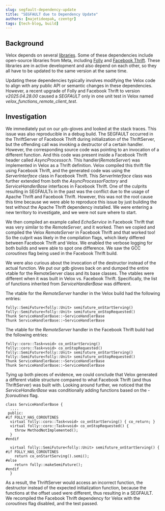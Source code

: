 ```yaml
---
slug: segfault-dependency-update
title: "SEGFAULT due to Dependency Update"
authors: [majetideepak, czentgr]
tags: [tech-blog, build]
---
```


## Background
Velox depends on several [libraries](https://github.com/facebookincubator/velox/blob/main/CMake/resolve_dependency_modules/README.md).
Some of these dependencies include open-source libraries from Meta, including [Folly](https://github.com/facebook/folly) and
[Facebook Thrift](https://github.com/facebook/fbthrift). These libraries are in active development and also depend on each other, so they all have to be updated to the same version at the same time.

Updating these dependencies typically involves modifying the Velox code to align with any public API or semantic changes in these dependencies.
However, a recent upgrade of Folly and Facebook Thrift to version *v2025.04.28.00* caused a *SEGFAULT* only in one unit test in Velox
named *velox_functions_remote_client_test*.

## Investigation
We immediately put on our `gdb`-gloves and looked at the stack traces. This issue was also reproducible in a debug build.
The SEGFAULT occurred in the ThriftServer of Facebook Thrift during initialization of the ThriftServer, but the offending call was invoking a destructor of a certain handler.
However, the corresponding source code was pointing to an invocation of a different function. And this code was present inside a Facebook Thrift
header called *AsyncProcessor.h*.
This handler(*RemoteServer*) was implemented in Velox as a Thrift definition. Velox compiled this thrift file using Facebook Thrift, and the generated code
was using the *ServerInterface* class in Facebook Thrift. This *ServerInterface* class was further extended from both the *AsyncProcessorFactory* and
*ServiceHandlerBase* interfaces in Facebook Thrift.
One of the culprits resulting in SEGFAULTs in the past was the conflict due to the usage of Apache Thrift and Facebook Thrift.
However, this was not the root cause this time because we were able to reproduce this issue by just building the test without the Apache Thrift dependency installed.
We were entering a new territory to investigate, and we were not sure where to start.

We then compiled an example called *EchoService* in Facebook Thrift that was very similar to the *RemoteServer*, and it worked. Then we copied and compiled the Velox *RemoteServer*
in Facebook Thrift and that worked too! So the culprit was likely in the compilation flags, which likely differed between Facebook Thrift and Velox.
We enabled the verbose logging for both builds and were able to spot one difference. We saw the GCC *coroutines* flag being used in the Facebook Thrift build.

We were also curious about the invocation of the destructor instead of the actual function. We put our gdb gloves back on and dumped the entire
vtable for the RemoteServer class and its base classes. The vtables were different when it was built in Velox vs. Facebook Thrift.
Specifically, the list of functions inherited from *ServiceHandlerBase* was different.

The vtable for the *RemoteServer* handler in the Velox build had the following entries:

```
folly::SemiFuture<folly::Unit> semifuture_onStartServing()
folly::SemiFuture<folly::Unit> semifuture_onStopRequested()
Thunk ServiceHandlerBase::~ServiceHandlerBase
Thunk ServiceHandlerBase::~ServiceHandlerBase
```

The vtable for the *RemoteServer* handler in the Facebook Thrift build had the following entries:

```
folly::coro::Task<void> co_onStartServing()
folly::coro::Task<void> co_onStopRequested()
folly::SemiFuture<folly::Unit> semifuture_onStartServing()
folly::SemiFuture<folly::Unit> semifuture_onStopRequested()
Thunk ServiceHandlerBase::~ServiceHandlerBase
Thunk ServiceHandlerBase::~ServiceHandlerBase
```

Tying up both pieces of evidence, we could conclude that Velox generated a different vtable structure compared to what Facebook Thrift (and thus ThriftServer) was built with.
Looking around further, we noticed that the *ServiceHandlerBase* was conditionally adding functions based on the *-fcoroutines* flag.

```
class ServiceHandlerBase {
  ....
 public:
#if FOLLY_HAS_COROUTINES
  virtual folly::coro::Task<void> co_onStartServing() { co_return; }
  virtual folly::coro::Task<void> co_onStopRequested() {
    throw MethodNotImplemented();
  }
#endif

  virtual folly::SemiFuture<folly::Unit> semifuture_onStartServing() {
#if FOLLY_HAS_COROUTINES
    return co_onStartServing().semi();
#else
    return folly::makeSemiFuture();
#endif
  }
```

As a result, the ThriftServer would access an incorrect function, the destructor instead of the expected initialization function, because the functions at the offset used were different, thus resulting in a SEGFAULT.
We recompiled the Facebook Thrift dependency for Velox with the *coroutines* flag disabled, and the test passed.
